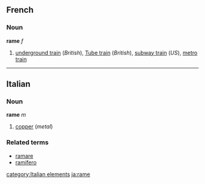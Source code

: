 ==French==
===Noun===
'''rame''' ''f''

#[[underground train]] (''British''), [[Tube train]] (''British''), [[subway train]] (''US''), [[metro train]]

----
==Italian==
===Noun===
'''rame''' ''m''

#[[copper]] (''metal'')

===Related terms===
*[[ramare]]
*[[ramifero]]
[[category:Italian elements]]
[[ja:rame]]